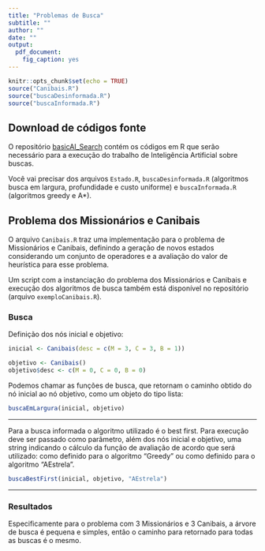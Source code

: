 ```yaml
---
title: "Problemas de Busca"
subtitle: ""
author: ""
date: ""
output: 
  pdf_document: 
    fig_caption: yes
---
```


```r
knitr::opts_chunk$set(echo = TRUE)
source("Canibais.R")
source("buscaDesinformada.R")
source("buscaInformada.R")
```

## Download de códigos fonte

O repositório [basicAI_Search](https://github.com/prilopes/basicAI_Search) contém os códigos em R que serão necessário para a execução do trabalho de Inteligência Artificial sobre buscas.

Você vai precisar dos arquivos `Estado.R`, `buscaDesinformada.R` (algoritmos busca em largura, profundidade e custo uniforme) e `buscaInformada.R` (algoritmos greedy e A*).

## Problema dos Missionários e Canibais

O arquivo `Canibais.R` traz uma implementação para o problema de Missionários e Canibais, definindo a geração de novos estados considerando um conjunto de operadores e a avaliação do valor de heurística para esse problema.

Um script com a instanciação do problema dos Missionários e Canibais e execução dos algoritmos de busca também está disponível no repositório (arquivo `exemploCanibais.R`).

### Busca

Definição dos nós inicial e objetivo:

```r
inicial <- Canibais(desc = c(M = 3, C = 3, B = 1))

objetivo <- Canibais()
objetivo$desc <- c(M = 0, C = 0, B = 0)

```

Podemos chamar as funções de busca, que retornam o caminho obtido do nó inicial ao nó objetivo, como um objeto do tipo lista:

```r
buscaEmLargura(inicial, objetivo)
```
***

Para a busca informada o algoritmo utilizado é o best first. Para execução deve ser passado como parâmetro, além dos nós inicial e objetivo, uma string indicando o cálculo da função de avaliação de acordo que será utilizado: como definido para o algoritmo "Greedy" ou como definido para o algoritmo "AEstrela".

```r
buscaBestFirst(inicial, objetivo, "AEstrela")
```
***

### Resultados

Especificamente para o problema com 3 Missionários e 3 Canibais, a árvore de busca é pequena e simples, então o caminho para retornado para todas as buscas é o mesmo.